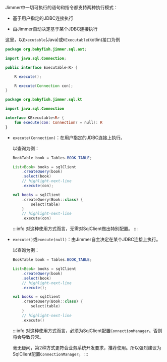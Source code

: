 
Jimmer中一切可执行的语句和指令都支持两种执行模式：

-   基于用户指定的JDBC连接执行

-   由Jimmer自动决定基于某个JDBC连接执行

这里，以`Executable`(Java)或`KExecutable`(kotlin)接口为例

<Tabs groupId="language">
<TabItem value="java" label="Java">

```java title="Executable.java"
package org.babyfish.jimmer.sql.ast;

import java.sql.Connection;

public interface Executable<R> {

    R execute();

    R execute(Connection con);
}
```

</TabItem>
<TabItem value="kotlin" label="Kotlin">

```kotlin title="KExecutable.kt"
package org.babyfish.jimmer.sql.kt

import java.sql.Connection

interface KExecutable<R> {
    fun execute(con: Connection? = null): R
}
```

</TabItem>
</Tabs>

-   `execute(Connection)`：在用户指定的JDBC连接上执行。

    以查询为例：
    <Tabs groupId="language">
    <TabItem value="java" label="Java">

    ```java
    BookTable book = Tables.BOOK_TABLE;

    List<Book> books = sqlClient
        .createQuery(book)
        .select(book)
        // highlight-next-line
        .execute(con);
    ```

    </TabItem>
    <TabItem value="kotlin" label="Kotlin">
    
    ```kotlin
    val books = sqlClient
        .createQuery(Book::class) {
            select(table)
        }
        // highlight-next-line
        .execute(con)
    ```
    
    </TabItem>
    </Tabs>

    :::info
    对这种使用方式而言，无需对SqlClient做出特别配置。
    :::

-   `execute()`或`execute(null)`：由Jimmer自主决定在某个JDBC连接上执行。

    以查询为例：
    <Tabs groupId="language">
    <TabItem value="java" label="Java">

    ```java
    BookTable book = Tables.BOOK_TABLE;

    List<Book> books = sqlClient
        .createQuery(book)
        .select(book)
        // highlight-next-line
        .execute();
    ```

    </TabItem>
    <TabItem value="kotlin" label="Kotlin">
    
    ```kotlin
    val books = sqlClient
        .createQuery(Book::class) {
            select(table)
        }
        // highlight-next-line
        .execute()    
    ```
    
    </TabItem>
    </Tabs>

    :::info
    对这种使用方式而言，必须为SqlClient配置`ConnectionManager`。否则将会导致异常。

    毫无疑问，第2种方式更符合业务系统开发要求，推荐使用。所以强烈建议为SqlClient配置`ConnectionManager`。
    :::